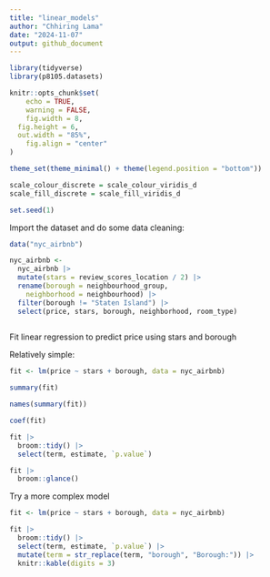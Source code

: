 ```yaml
---
title: "linear_models"
author: "Chhiring Lama"
date: "2024-11-07"
output: github_document
---
```


```r
library(tidyverse)
library(p8105.datasets)

knitr::opts_chunk$set(
	echo = TRUE,
	warning = FALSE,
	fig.width = 8, 
  fig.height = 6,
  out.width = "85%", 
	fig.align = "center"
)

theme_set(theme_minimal() + theme(legend.position = "bottom"))

scale_colour_discrete = scale_colour_viridis_d
scale_fill_discrete = scale_fill_viridis_d

set.seed(1)
```

Import the dataset and do some data cleaning:
```r
data("nyc_airbnb")

nyc_airbnb <-  
  nyc_airbnb |> 
  mutate(stars = review_scores_location / 2) |> 
  rename(borough = neighbourhood_group,
    neighborhood = neighbourhood) |> 
  filter(borough != "Staten Island") |> 
  select(price, stars, borough, neighborhood, room_type)
    
```

Fit linear regression to predict price using stars and borough

Relatively simple:
```r
fit <- lm(price ~ stars + borough, data = nyc_airbnb)

summary(fit)

names(summary(fit))

coef(fit)

fit |> 
  broom::tidy() |> 
  select(term, estimate, `p.value`)

fit |> 
  broom::glance()
```

Try a more complex model
```r
fit <- lm(price ~ stars + borough, data = nyc_airbnb)

fit |> 
  broom::tidy() |> 
  select(term, estimate, `p.value`) |> 
  mutate(term = str_replace(term, "borough", "Borough:")) |> 
  knitr::kable(digits = 3)
```










